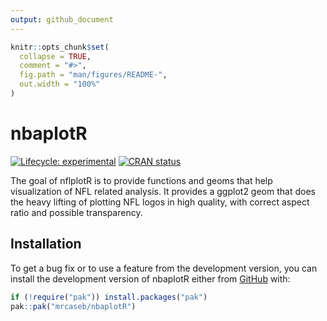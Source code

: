 ```yaml
---
output: github_document
---
```


<!-- README.md is generated from README.Rmd. Please edit that file -->

```r
knitr::opts_chunk$set(
  collapse = TRUE,
  comment = "#>",
  fig.path = "man/figures/README-",
  out.width = "100%"
)
```

# nbaplotR

<!-- badges: start -->
[![Lifecycle: experimental](https://img.shields.io/badge/lifecycle-experimental-orange.svg)](https://lifecycle.r-lib.org/articles/stages.html#experimental)
[![CRAN status](https://www.r-pkg.org/badges/version/nbaplotR)](https://CRAN.R-project.org/package=nbaplotR)
<!-- badges: end -->

The goal of nflplotR is to provide functions and geoms that help visualization of NFL related analysis. It provides a ggplot2 geom that does the heavy lifting of plotting NFL logos in high quality, with correct aspect ratio and possible transparency.

## Installation

<!-- The easiest way to get nbaplotR is to install it from [CRAN](https://cran.r-project.org/package=nbaplotR) with: -->

<!-- ``` r -->
<!-- install.packages("nbaplotR") -->
<!-- ``` -->

To get a bug fix or to use a feature from the development version, you can install the development version of nbaplotR either from [GitHub](https://github.com/mrcaseb/nbaplotR/) with:

``` r
if (!require("pak")) install.packages("pak")
pak::pak("mrcaseb/nbaplotR")
```
